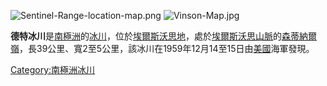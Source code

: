 {{unreferenced|time=2020-03-09T13:31:28+00:00}}
[[Image:Sentinel-Range-location-map.png|thumb]]
[[Image:Vinson-Map.jpg|thumb]]

'''德特冰川'''是[[南極洲|南極洲]]的[[冰川|冰川]]，位於[[埃爾斯沃思地|埃爾斯沃思地]]，處於[[埃爾斯沃思山脈|埃爾斯沃思山脈]]的[[森蒂納爾嶺|森蒂納爾嶺]]，長39公里、寬2至5公里，該冰川在1959年12月14至15日由[[美國|美國]]海軍發現。

{{coord|78|17|S|84|35|W|display=title|type:glacier_source:GNIS}}

{{DEFAULTSORT:Dater Glacier}}
[[Category:南極洲冰川|Category:南極洲冰川]]


{{EllsworthLand-geo-stub}}